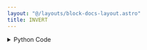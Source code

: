 ```yaml
---
layout: "@/layouts/block-docs-layout.astro"
title: INVERT
---
```



<PythonDocsDisplay docstring={docstring} />

<details>
<summary>Python Code</summary>
```python
import numpy as np
from flojoy import flojoy, OrderedPair, Matrix


@flojoy
def INVERT(default: OrderedPair | Matrix, rcond: float = 1.0) -> OrderedPair | Matrix:
    """The INVERT node takes two inputs, one matrix and one rcond if not a square matrix, then inverts them (or pseudo invert) and returns the result.

    If the entered value is a list of scalar, it returns the multiplciative inverse 1/x for each element of the list.

    Inputs
    ------
    default : OrderedPair|Matrix
        The matrix or list of scalar to which we apply the invert.

    Parameters
    ----------
    rcond : float
        Set the rcond used to change small singular values to 0 for a more accurate result when calculating the pseuso-inverse of the matrix.

    Returns
    -------
    OrderedPair|Matrix
        OrderedPair if the default input is an OrderedPair.
        x: the y input list of values.
        y: the list of inverse value of the y input.

        Matrix if the default input is a Matrix.
        m: the inverse matrix of the input.
    """

    a = np.eye(3)
    b: float = rcond

    if isinstance(
        default, OrderedPair
    ):  # v[0] is a DataContainer object with type attribute
        a = default.y  # scalar valued
        return OrderedPair(x=a, y=1 / a)
    elif isinstance(default, Matrix):
        a = default.m
        if not a.shape[0] == a.shape[1]:
            assert (
                type(b) == float
            ), "Need scalar value to compare SVDs for pseudoinversion"
            retval = np.linalg.pinv(a, rcond=b, hermitian=False)
        else:
            try:
                retval = np.linalg.inv(a)
            except np.linalg.LinAlgError:
                raise ValueError("Inversion failed! Singular matrix returned...")
        return Matrix(m=retval)

```
[Find this Flojoy Block on GitHub](https://github.com/flojoy-ai/blocks/blob/main/blocks/TRANSFORMERS/MATRIX_MANIPULATION/INVERT/INVERT.py)
</details>


## Example
